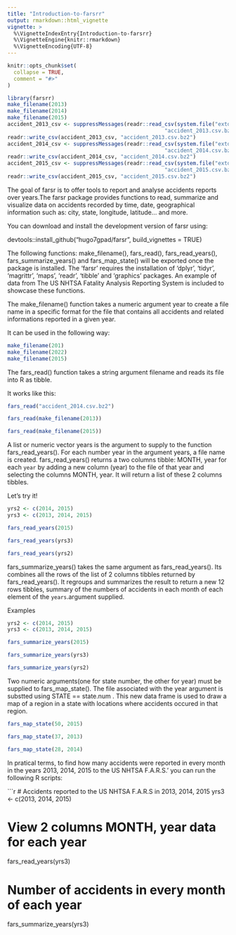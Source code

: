 ```yaml
---
title: "Introduction-to-farsrr"
output: rmarkdown::html_vignette
vignette: >
  %\VignetteIndexEntry{Introduction-to-farsrr}
  %\VignetteEngine{knitr::rmarkdown}
  %\VignetteEncoding{UTF-8}
---
```


```r
knitr::opts_chunk$set(
  collapse = TRUE,
  comment = "#>"
)
```

```r
library(farsrr)
make_filename(2013)
make_filename(2014)
make_filename(2015)
accident_2013_csv <- suppressMessages(readr::read_csv(system.file("extdata", 
                                                  "accident_2013.csv.bz2", package = "farsrr")))
readr::write_csv(accident_2013_csv, "accident_2013.csv.bz2")
accident_2014_csv <- suppressMessages(readr::read_csv(system.file("extdata", 
                                                  "accident_2014.csv.bz2", package = "farsrr")))
readr::write_csv(accident_2014_csv, "accident_2014.csv.bz2")
accident_2015_csv <- suppressMessages(readr::read_csv(system.file("extdata", 
                                                  "accident_2015.csv.bz2", package = "farsrr")))
readr::write_csv(accident_2015_csv, "accident_2015.csv.bz2")
```


The goal of farsr is to offer tools to report and analyse accidents
reports over years.The farsr package provides functions to read,
summarize and visualize data on accidents recorded by time, date,
geographical information such as: city, state, longitude, latitude… and
more.

You can download and install the development version of farsr using:

  devtools::install_github("hugo7gpad/farsr", build_vignettes = TRUE)


The following functions: make_filename(), fars_read(), fars_read_years(),
fars_summarize_years() and fars_map_state() will be exported once the package is installed.  The 'farsr' requires the installation of
'dplyr', 'tidyr', 'magrittr', 'maps', 'readr', 'tibble' and 'graphics' packages.
An example of data from The US NHTSA Fatality Analysis Reporting System is
included to showcase these functions.

The make_filename() function takes a numeric argument year to create a file name in a specific format for the file that contains all accidents and  related informations reported in a given year.

It can be used in the following way:

```r
make_filename(201)
make_filename(2022)
make_filename(2015)
```



The fars_read() function takes a string argument filename and reads its file into R as tibble.

It works like this:

```r
fars_read("accident_2014.csv.bz2")

fars_read(make_filename(2013))

fars_read(make_filename(2015))
```



A list or numeric vector years is the argument to supply to the function fars_read_years(). For each number year in the argument years, a file name is created. fars_read_years() returns a two columns tibble: MONTH, year for each
`year` by adding a new column (year) to the file of that year and selecting the columns MONTH, year. It will return a list of these 2 columns tibbles.

Let's try it!

```r
yrs2 <- c(2014, 2015)
yrs3 <- c(2013, 2014, 2015)

fars_read_years(2015)

fars_read_years(yrs3)

fars_read_years(yrs2)
```



fars_summarize_years() takes the same argument as fars_read_years(). Its combines all the rows of the list of 2 columns tibbles returned by fars_read_years(). It regroups and summarizes the result to return a new 12 rows tibbles, summary of the numbers of accidents in each month of each element of the `years`.argument supplied.

Examples

```r
yrs2 <- c(2014, 2015)
yrs3 <- c(2013, 2014, 2015)

fars_summarize_years(2015)

fars_summarize_years(yrs3)

fars_summarize_years(yrs2)
```



Two numeric arguments(one for state number, the other for year) must be supplied to fars_map_state(). The file associated with the year argument is substted using STATE == state.num . This new data frame is used to draw a map of a region in a state with locations where accidents occured in that region.

```r
fars_map_state(50, 2015)

fars_map_state(37, 2013)

fars_map_state(28, 2014)
```


In pratical terms, to find how many accidents were reported in every month in the years 2013, 2014, 2015 to the US NHTSA F.A.R.S.' you can run the following R scripts:

```r
# Accidents reported to the US NHTSA F.A.R.S in 2013, 2014, 2015
yrs3 <- c(2013, 2014, 2015)

# View 2 columns MONTH, year data for each year
fars_read_years(yrs3)

# Number of accidents in every month of each year
fars_summarize_years(yrs3)


